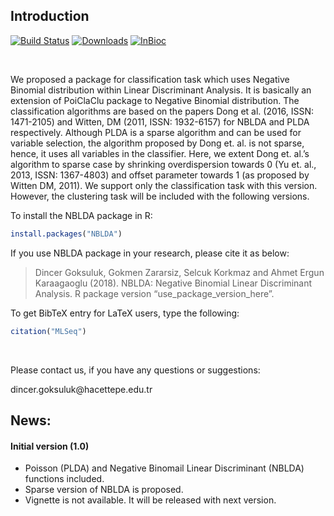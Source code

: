 ## Introduction
[![Build Status](http://bioconductor.org/shields/build/release/bioc/MLSeq.svg)](http://bioconductor.org/checkResults/devel/bioc-LATEST/MLSeq/)
[![Downloads](http://bioconductor.org/shields/downloads/MLSeq.svg)](http://bioconductor.org/packages/stats/bioc/MLSeq/)
[![InBioc](http://bioconductor.org/shields/years-in-bioc/MLSeq.svg)](http://bioconductor.org/packages/devel/bioc/html/MLSeq.html#since)

<br>

We proposed a package for classification task which uses Negative Binomial distribution within Linear Discriminant Analysis. It is basically an extension of PoiClaClu package to Negative Binomial distribution. The classification algorithms are based on the papers Dong et al. (2016, ISSN: 1471-2105) and Witten, DM (2011, ISSN: 1932-6157) for NBLDA and PLDA respectively. Although PLDA is a sparse algorithm and can be used for variable selection, the algorithm proposed by Dong et. al. is not sparse, hence, it uses all variables in the classifier. Here, we extent Dong et. al.'s algorithm to sparse case by shrinking overdispersion towards 0 (Yu et. al., 2013, ISSN: 1367-4803) and offset parameter towards 1 (as proposed by Witten DM, 2011). We support only the classification task with this version. However, the clustering task will be included with the following versions.

To install the NBLDA package in R:

```r
install.packages("NBLDA")
```

If you use NBLDA package in your research, please cite it as below:

> Dincer Goksuluk, Gokmen Zararsiz, Selcuk Korkmaz and Ahmet Ergun Karaagaoglu (2018). NBLDA: Negative Binomial Linear Discriminant Analysis. R package
  version "use_package_version_here".


To get BibTeX entry for LaTeX users, type the following:

```r
citation("MLSeq")
```

<br>

Please contact us, if you have any questions or suggestions:

  dincer.goksuluk@hacettepe.edu.tr

## News:

#### Initial version (1.0)
* Poisson (PLDA) and Negative Binomail Linear Discriminant (NBLDA) functions included.
* Sparse version of NBLDA is proposed.
* Vignette is not available. It will be released with next version.
